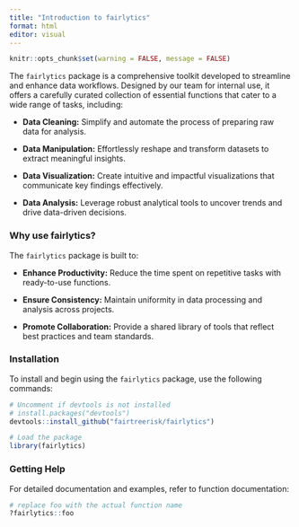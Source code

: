 ```yaml
---
title: "Introduction to fairlytics"
format: html
editor: visual
---
```


```r
knitr::opts_chunk$set(warning = FALSE, message = FALSE) 
```

The `fairlytics` package is a comprehensive toolkit developed to streamline and enhance data workflows. Designed by our team for internal use, it offers a carefully curated collection of essential functions that cater to a wide range of tasks, including:

-   **Data Cleaning:** Simplify and automate the process of preparing raw data for analysis.

-   **Data Manipulation:** Effortlessly reshape and transform datasets to extract meaningful insights.

-   **Data Visualization:** Create intuitive and impactful visualizations that communicate key findings effectively.

-   **Data Analysis:** Leverage robust analytical tools to uncover trends and drive data-driven decisions.

### Why use fairlytics?

The `fairlytics` package is built to:

-   **Enhance Productivity:** Reduce the time spent on repetitive tasks with ready-to-use functions.

-   **Ensure Consistency:** Maintain uniformity in data processing and analysis across projects.

-   **Promote Collaboration:** Provide a shared library of tools that reflect best practices and team standards.

### Installation

To install and begin using the `fairlytics` package, use the following commands:

```r

# Uncomment if devtools is not installed
# install.packages("devtools")
devtools::install_github("fairtreerisk/fairlytics")

# Load the package
library(fairlytics)

```


### Getting Help

For detailed documentation and examples, refer to function documentation:

```r

# replace foo with the actual function name
?fairlytics::foo

```



